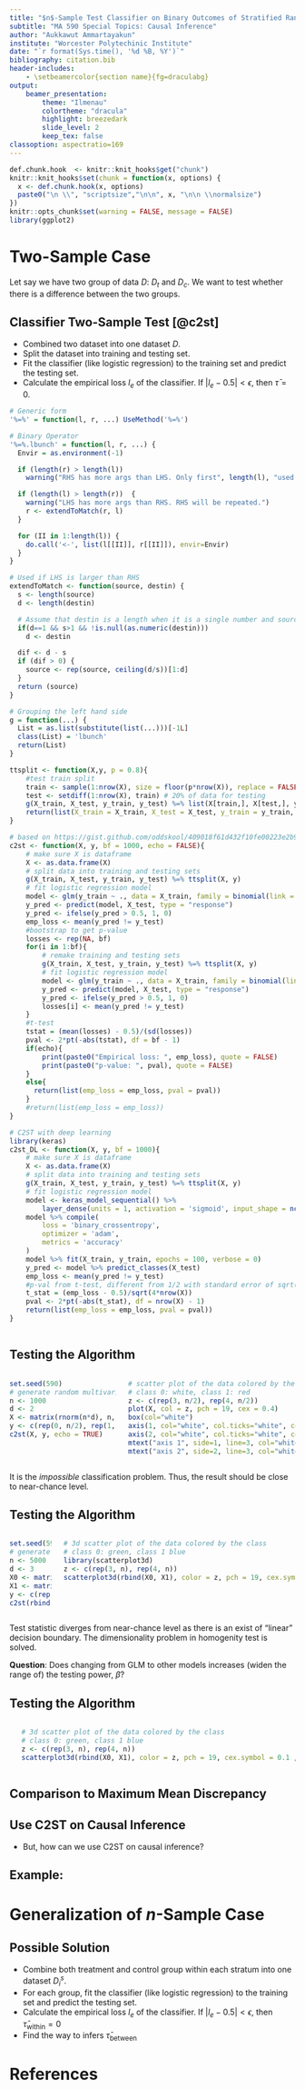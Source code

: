 ```yaml
---
title: "$n$-Sample Test Classifier on Binary Outcomes of Stratified Randomized Experiments"
subtitle: "MA 590 Special Topics: Causal Inference"
author: "Aukkawut Ammartayakun"
institute: "Worcester Polytechinic Institute"
date: "`r format(Sys.time(), '%d %B, %Y')`"
bibliography: citation.bib
header-includes: 
    - \setbeamercolor{section name}{fg=draculabg}
output:   
    beamer_presentation:
        theme: "Ilmenau"
        colortheme: "dracula"
        highlight: breezedark
        slide_level: 2
        keep_tex: false
classoption: aspectratio=169
---
```

```r
def.chunk.hook  <- knitr::knit_hooks$get("chunk")
knitr::knit_hooks$set(chunk = function(x, options) {
  x <- def.chunk.hook(x, options)
  paste0("\n \\", "scriptsize","\n\n", x, "\n\n \\normalsize")
})
knitr::opts_chunk$set(warning = FALSE, message = FALSE) 
library(ggplot2)
```

# Two-Sample Case

Let say we have two group of data $D$: $D_t$ and $D_c$. We want to test whether there is a difference between the two groups. 

## Classifier Two-Sample Test [@c2st]

 - Combined two dataset into one dataset $D$.
 - Split the dataset into training and testing set.
 - Fit the classifier (like logistic regression) to the training set and predict the testing set.
 - Calculate the empirical loss $l_e$ of the classifier. If $|l_e - 0.5| < \epsilon$, then $\bar{\tau} = 0$.

```r
# Generic form
'%=%' = function(l, r, ...) UseMethod('%=%')

# Binary Operator
'%=%.lbunch' = function(l, r, ...) {
  Envir = as.environment(-1)

  if (length(r) > length(l))
    warning("RHS has more args than LHS. Only first", length(l), "used.")

  if (length(l) > length(r))  {
    warning("LHS has more args than RHS. RHS will be repeated.")
    r <- extendToMatch(r, l)
  }

  for (II in 1:length(l)) {
    do.call('<-', list(l[[II]], r[[II]]), envir=Envir)
  }
}

# Used if LHS is larger than RHS
extendToMatch <- function(source, destin) {
  s <- length(source)
  d <- length(destin)

  # Assume that destin is a length when it is a single number and source is not
  if(d==1 && s>1 && !is.null(as.numeric(destin)))
    d <- destin

  dif <- d - s
  if (dif > 0) {
    source <- rep(source, ceiling(d/s))[1:d]
  }
  return (source)
}

# Grouping the left hand side
g = function(...) {
  List = as.list(substitute(list(...)))[-1L]
  class(List) = 'lbunch'
  return(List)
}
```
```r
ttsplit <- function(X,y, p = 0.8){
    #test train split
    train <- sample(1:nrow(X), size = floor(p*nrow(X)), replace = FALSE) # 80% of data for training
    test <- setdiff(1:nrow(X), train) # 20% of data for testing
    g(X_train, X_test, y_train, y_test) %=% list(X[train,], X[test,], y[train], y[test])
    return(list(X_train = X_train, X_test = X_test, y_train = y_train, y_test = y_test))
}
```

```r
# based on https://gist.github.com/oddskool/409018f61d432f10fe00223e2b93cb51
c2st <- function(X, y, bf = 1000, echo = FALSE){
    # make sure X is dataframe
    X <- as.data.frame(X)
    # split data into training and testing sets
    g(X_train, X_test, y_train, y_test) %=% ttsplit(X, y)
    # fit logistic regression model
    model <- glm(y_train ~ ., data = X_train, family = binomial(link = "logit"))
    y_pred <- predict(model, X_test, type = "response")
    y_pred <- ifelse(y_pred > 0.5, 1, 0)
    emp_loss <- mean(y_pred != y_test)
    #bootstrap to get p-value
    losses <- rep(NA, bf)
    for(i in 1:bf){
        # remake training and testing sets
        g(X_train, X_test, y_train, y_test) %=% ttsplit(X, y)
        # fit logistic regression model
        model <- glm(y_train ~ ., data = X_train, family = binomial(link = "logit"))
        y_pred <- predict(model, X_test, type = "response")
        y_pred <- ifelse(y_pred > 0.5, 1, 0)
        losses[i] <- mean(y_pred != y_test)
    }
    #t-test
    tstat = (mean(losses) - 0.5)/(sd(losses))
    pval <- 2*pt(-abs(tstat), df = bf - 1)
    if(echo){
        print(paste0("Empirical loss: ", emp_loss), quote = FALSE)
        print(paste0("p-value: ", pval), quote = FALSE)
    }
    else{
      return(list(emp_loss = emp_loss, pval = pval))
    }
    #return(list(emp_loss = emp_loss))
}
```

```r
# C2ST with deep learning
library(keras)
c2st_DL <- function(X, y, bf = 1000){
    # make sure X is dataframe
    X <- as.data.frame(X)
    # split data into training and testing sets
    g(X_train, X_test, y_train, y_test) %=% ttsplit(X, y)
    # fit logistic regression model
    model <- keras_model_sequential() %>%
        layer_dense(units = 1, activation = 'sigmoid', input_shape = ncol(X_train))
    model %>% compile(
        loss = 'binary_crossentropy',
        optimizer = 'adam',
        metrics = 'accuracy'
    )
    model %>% fit(X_train, y_train, epochs = 100, verbose = 0)
    y_pred <- model %>% predict_classes(X_test)
    emp_loss <- mean(y_pred != y_test)
    #p-val from t-test, different from 1/2 with standard error of sqrt(4n)
    t_stat = (emp_loss - 0.5)/sqrt(4*nrow(X))
    pval <- 2*pt(-abs(t_stat), df = nrow(X) - 1)
    return(list(emp_loss = emp_loss, pval = pval))
}
```

```r
```

## Testing the Algorithm

::: columns

:::: column
```r
set.seed(590)
# generate random multivariate gaussian data
n <- 1000
d <- 2
X <- matrix(rnorm(n*d), n, d)
y <- c(rep(0, n/2), rep(1, n/2))
c2st(X, y, echo = TRUE)
```
::::

:::: column
```r
# scatter plot of the data colored by the class 
# class 0: white, class 1: red
z <- c(rep(3, n/2), rep(4, n/2))
plot(X, col = z, pch = 19, cex = 0.4)
box(col="white")
axis(1, col="white", col.ticks="white", col.axis="white", cex.axis=1)
axis(2, col="white", col.ticks="white", col.axis="white", cex.axis=1)
mtext("axis 1", side=1, line=3, col="white", cex=1)
mtext("axis 2", side=2, line=3, col="white", cex=1)
```
::::

:::
```{=latex}
\pause
```
It is the *impossible* classification problem. Thus, the result should be close to near-chance level.

## Testing the Algorithm

::: columns

:::: column
```r
set.seed(590)
# generate two dataset: two gaussians
n <- 5000
d <- 3
X0 <- matrix(rnorm(n*d, -1,0.8), n, d)
X1 <- matrix(rnorm(n*d, 1,1), n, d)
y <- c(rep(0, n), rep(1, n))
c2st(rbind(X0, X1), y, echo = TRUE)
```
::::

:::: column
```r
# 3d scatter plot of the data colored by the class
# class 0: green, class 1 blue
library(scatterplot3d)
z <- c(rep(3, n), rep(4, n))
scatterplot3d(rbind(X0, X1), color = z, pch = 19, cex.symbol = 0.1 ,grid=TRUE, box=FALSE, angle = 45, col.axis = "white", col.grid= "white", col.lab= "white", xlab = "axis 1", ylab = "axis 2", zlab = "axis 3")
```
::::

:::
```{=latex}
\pause
```

Test statistic diverges from near-chance level as there is an exist of "linear" decision boundary. 
The dimensionality problem in homogenity test is solved.

**Question**: Does changing from GLM to other models increases (widen the range of) the testing power, $\beta$?


## Testing the Algorithm

::: columns

:::: column
```r

```

::::

:::: column
```r
# 3d scatter plot of the data colored by the class
# class 0: green, class 1 blue
z <- c(rep(3, n), rep(4, n))
scatterplot3d(rbind(X0, X1), color = z, pch = 19, cex.symbol = 0.1 ,grid=TRUE, box=FALSE, angle = 45, col.axis = "white", col.grid= "white", col.lab= "white", xlab = "axis 1", ylab = "axis 2", zlab = "axis 3")
```

::::

:::


## Comparison to Maximum Mean Discrepancy



## Use C2ST on Causal Inference

* But, how can we use C2ST on causal inference?

## Example: 




# Generalization of $n$-Sample Case

## Possible Solution

 - Combine both treatment and control group within each stratum into one dataset $D^{s}_i$.
 - For each group, fit the classifier (like logistic regression) to the training set and predict the testing set.
 - Calculate the empirical loss $l_e$ of the classifier. If $|l_e - 0.5| < \epsilon$, then $\bar{\tau}_{\text{within}} = 0$
 - Find the way to infers $\bar{\tau}_{\text{between}}$

# References
